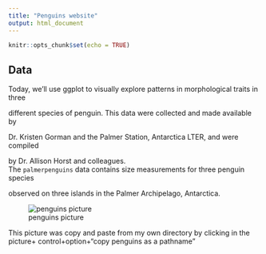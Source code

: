 ```yaml
---
title: "Penguins website"
output: html_document
---
```


```r
knitr::opts_chunk$set(echo = TRUE)
```

## Data
Today, we’ll use ggplot to visually explore patterns in morphological traits in three

different species of penguin. This data were collected and made available by 

Dr. Kristen Gorman and the Palmer Station, Antarctica LTER, and were compiled 

by Dr. Allison Horst and colleagues.
<br>
The `palmerpenguins` data contains size measurements for three penguin species

observed on three islands in the Palmer Archipelago, Antarctica.

![penguins picture](/Users/andreasanchez/Documents/penguins.png) 

This picture was copy and paste from my own directory by clicking in the picture+ control+option+"copy penguins as a pathname"